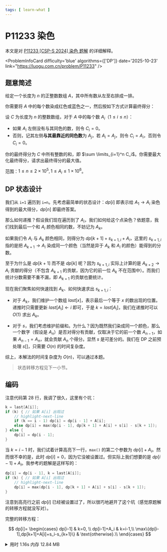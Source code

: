 ```yaml
---
tags: [ learn-what ]
---
```


# P11233 染色

本文是对 [P11233 [CSP-S 2024] 染色 题解](https://www.luogu.com.cn/article/rzyvi1w6) 的详细解释。


<ProblemInfoCard
  difficulty='blue'
  algorithms={['DP']}
  date='2025-10-23'
  link="https://luogu.com.cn/problem/P11233"
/>

## 题意简述

给定一个长度为 $n$ 的正整数数组 $A$，其中所有数从左至右排成一排。

你需要将 $A$ 中的每个数染成红色或蓝色之一，然后按如下方式计算最终得分：

设 $C$ 为长度为 $n$ 的整数数组，对于 $A$ 中的每个数 $A_i$（$1 \leq i \leq n$）：

- 如果 $A_i$ 左侧没有与其同色的数，则令 $C_i = 0$。
- 否则，记其左侧**与其最靠近的同色数**为 $A_j$，若 $A_i = A_j$，则令 $C_i = A_i$，否则令 $C_i = 0$。

你的最终得分为 $C$ 中所有整数的和，即 $\sum \limits_{i=1}^n C_i$。你需要最大化最终得分，请求出最终得分的最大值。

范围：$1\le n\le2\times10^5,1\le A_i\le1\times10^6$。

## DP 状态设计

我们从 `i=1` 遍历到 `i=n`。先考虑最简单的状态设计：$dp[i]$ 即表示给 $A_1\to A_i$ 染色得到的最大得分，$dp[n]$ 即最终答案。

那么如何递推？假设我们现在遍历到了 $A_i$，我们如何给这个点染色？依题意，我们找到最后一个和 $A_i$ 颜色相同的数，不妨记为 $A_k$。

如果我们令 $A_i$ 与 $A_k$ 颜色相同，则得分为 $dp[k+1]+s_{k+1,i}+A_i$，这里的 $s_{k+1,i}$ 指的是把 $A_{k+1}\to A_i$ 染成同一个颜色（当然是异于 $A_k$ 和 $A_i$ 的颜色）能得到的分数。

至于为什么是 $dp[k+1]$ 而不是 $dp[k]$ 呢？因为 $s_{k+1,i}$ 实际上计算的是 $A_{k+2}\to A_i$ 贡献的得分（不包含 $A_{k+1}$ 的贡献，因为它的前一位 $A_{k}$ 不在范围中）。而我们统计分数需要不重不漏，即 $A_{k+1}$ 的贡献也要统计。

现在我们聚焦如何快速找到 $A_k$、如何快速求出 $s_{k+1,i}$：

- 对于 $A_k$，我们维护一个数组 $last[x]$，表示最后一个等于 $x$ 的数出现的位置。递推时只需要更新 $last[A_i]\gets i$ 即可，于是 $k=last[A_i]$，我们在递推时可以 $O(1)$ 求出 $A_k$。

- 对于 $s$，我们考虑维护前缀和。为什么？因为既然我们染成同一个颜色，那么一个数字（假设是 $A_n$）是否对得分有贡献，仅取决于它的前一个数 $A_{n-1}$，如果 $A_{n-1}=A_n$，就会贡献 $A_n$ 个得分。显然 $s$ 是可差分的。我们在 DP 之前预处理 $s[]$，只需要 $O(n)$ 的时间复杂度。

综上，本解法的时间复杂度为 $O(n)$，可以通过本题。

> 状态转移方程见下一小节。

## 编码

注意代码第 28 行，我调了很久，这里有个坑：

```cpp
k = last[A[i]];
if (k) { // 如果 A[i] 出现过
    // highlight-next-line
    if (k == i - 1) dp[i] = dp[i - 1] + A[i];
    else dp[i] = max(dp[i - 1], dp[k + 1] + A[i] + s[i] - s[k + 1]);
} else {
    dp[i] = dp[i - 1];
}
```

当 $k=i-1$ 时，我们试着计算高亮下一行，`max()` 的第二个参数为 $dp[i]+A_i$。然而很不幸的是，此时 $dp[i]=0$，因为它没被设置过。但实际上我们想要的是 $dp[i-1]+A_i$。我参考的题解是这样写的：

```cpp
dp[i] = dp[i - 1], k = last[A[i]];
if (k) { // 如果 A[i] 出现过
    // highlight-next-line
    dp[i] = max(dp[i - 1], dp[k + 1] + A[i] + s[i] - s[k + 1]);
}
```
注意到高亮行之前 $dp[i]$ 已经被设置过了，所以很巧地避开了这个坑（感觉原题解的转移方程就没写对）。

完整的转移方程：

$$
dp[i]=
\begin{cases}
dp[i-1] & k=0, \\
dp[i-1]+A_i & k=i-1,\\
\max\{dp[i-1],dp[k+1]+A[i]+s_i-s_{k+1}\} & \text{otherwise}.\\
\end{cases}
$$

<details>
<summary>用时 1.16s 内存 12.84 MB</summary>
```cpp showLineNumbers
/*
* P11233 [CSP-S 2024] 染色
*/
#include <bits/stdc++.h>
using namespace std;
const int MAXN = 2e5, MAXM = 1e6;
long long  T, n, k;
long long A[MAXN + 1], dp[MAXN + 1], last[MAXM + 1], s[MAXN + 1];

int main() {
    cin >> T;
    while (T--) {
        ios::sync_with_stdio(false);
        cin >> n;
        for (int i = 1; i <= n; i++) cin >> A[i];
        // 多测清空
        memset(dp, 0, sizeof(dp));
        memset(last, 0, sizeof(last)); // last[x] = 0 表示 x 没出现过
        memset(s, 0, sizeof(s));
        for (int i = 2; i <= n; i++) { // 预处理 s[]
            if (A[i] == A[i - 1]) s[i] = s[i - 1] + A[i];
            else s[i] = s[i - 1];
        }
        for (int i = 1; i <= n; i++) {
            k = last[A[i]];
            if (k) { // 如果 A[i] 出现过
                if (k == i - 1) dp[i] = dp[i - 1] + A[i];
                else dp[i] = max(dp[i - 1], dp[k + 1] + A[i] + s[i] - s[k + 1]);
            } else {
                dp[i] = dp[i - 1];
            }
            last[A[i]] = i;
        }
        cout << dp[n] << '\n';
    }
    return 0;
}
```
</details>

## *学到了什么？

设计 DP 状态时，不妨 “返璞归真”，不要乱想。应该先从最容易想到的状态开始，如果其不能满足解题的要求，再有针对地克服缺点，设计新的状态。

（大概是这样）
